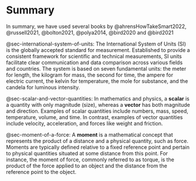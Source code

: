 # Summary

In summary, we have used several books by @ahrensHowTakeSmart2022, @russell2021, @bolton2021, @polya2014, @bird2020 and @bird2021

@sec-international-system-of-units: The International System of Units (SI)\index{SI} is the globally accepted standard for measurement. Established to provide a consistent framework for scientific and technical measurements, SI units facilitate clear communication and data comparison across various fields and countries. The system is based on seven fundamental units: the meter for length, the kilogram for mass, the second for time, the ampere for electric current, the kelvin for temperature, the mole for substance, and the candela for luminous intensity.

@sec-scalar-and-vector-quantities: In mathematics and physics, a **scalar**\index{scalar} is a quantity with only magnitude (size), whereas a **vector**\index{vector} has both magnitude and direction. Examples of scalar quantities include numbers, mass, speed, temperature, volume, and time. In contrast, examples of vector quantities include velocity, acceleration, and forces like weight and friction.

@sec-moment-of-a-force: A **moment**\index{moment} is a mathematical concept that represents the product of a distance and a physical quantity, such as force. Moments are typically defined relative to a fixed reference point and pertain to physical quantities situated at some distance from this point. For instance, the moment of force, commonly referred to as torque, is the product of the force applied to an object and the distance from the reference point to the object.
